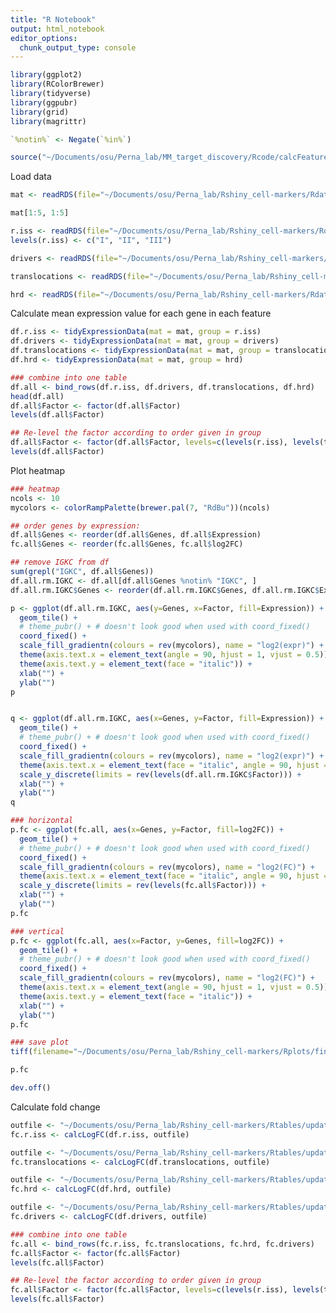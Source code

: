 ```yaml
---
title: "R Notebook"
output: html_notebook
editor_options: 
  chunk_output_type: console
---
```


```r
library(ggplot2)
library(RColorBrewer)
library(tidyverse)
library(ggpubr)
library(grid)
library(magrittr)

`%notin%` <- Negate(`%in%`)

source("~/Documents/osu/Perna_lab/MM_target_discovery/Rcode/calcFeatureFunctions.R")
```

Load data
```r
mat <- readRDS(file="~/Documents/osu/Perna_lab/Rshiny_cell-markers/Rdata/mm_pts/genes24_mmrf_v2.rds")

mat[1:5, 1:5]

r.iss <- readRDS(file="~/Documents/osu/Perna_lab/Rshiny_cell-markers/Rdata/factors/r_iss_factors.rds")
levels(r.iss) <- c("I", "II", "III")

drivers <- readRDS(file="~/Documents/osu/Perna_lab/Rshiny_cell-markers/Rdata/factors/drivers_factors.rds")

translocations <- readRDS(file="~/Documents/osu/Perna_lab/Rshiny_cell-markers/Rdata/factors/translocations_factors.rds")

hrd <- readRDS(file="~/Documents/osu/Perna_lab/Rshiny_cell-markers/Rdata/factors/hrd_factors_all.rds")
```

Calculate mean expression value for each gene in each feature
```r
df.r.iss <- tidyExpressionData(mat = mat, group = r.iss)
df.drivers <- tidyExpressionData(mat = mat, group = drivers)
df.translocations <- tidyExpressionData(mat = mat, group = translocations)
df.hrd <- tidyExpressionData(mat = mat, group = hrd)

### combine into one table
df.all <- bind_rows(df.r.iss, df.drivers, df.translocations, df.hrd)
head(df.all)
df.all$Factor <- factor(df.all$Factor)
levels(df.all$Factor)

## Re-level the factor according to order given in group
df.all$Factor <- factor(df.all$Factor, levels=c(levels(r.iss), levels(translocations), levels(hrd), levels(drivers)))
levels(df.all$Factor)
```

Plot heatmap
```r
### heatmap
ncols <- 10
mycolors <- colorRampPalette(brewer.pal(7, "RdBu"))(ncols)

## order genes by expression:
df.all$Genes <- reorder(df.all$Genes, df.all$Expression)
fc.all$Genes <- reorder(fc.all$Genes, fc.all$log2FC)

## remove IGKC from df
sum(grepl("IGKC", df.all$Genes))
df.all.rm.IGKC <- df.all[df.all$Genes %notin% "IGKC", ]
df.all.rm.IGKC$Genes <- reorder(df.all.rm.IGKC$Genes, df.all.rm.IGKC$Expression)

p <- ggplot(df.all.rm.IGKC, aes(y=Genes, x=Factor, fill=Expression)) +
  geom_tile() +
  # theme_pubr() + # doesn't look good when used with coord_fixed()
  coord_fixed() +
  scale_fill_gradientn(colours = rev(mycolors), name = "log2(expr)") +
  theme(axis.text.x = element_text(angle = 90, hjust = 1, vjust = 0.5)) +
  theme(axis.text.y = element_text(face = "italic")) +
  xlab("") + 
  ylab("")
p


q <- ggplot(df.all.rm.IGKC, aes(x=Genes, y=Factor, fill=Expression)) +
  geom_tile() +
  # theme_pubr() + # doesn't look good when used with coord_fixed()
  coord_fixed() +
  scale_fill_gradientn(colours = rev(mycolors), name = "log2(expr)") +
  theme(axis.text.x = element_text(face = "italic", angle = 90, hjust = 1, vjust = 0.5)) +
  scale_y_discrete(limits = rev(levels(df.all.rm.IGKC$Factor))) +
  xlab("") + 
  ylab("")
q

### horizontal
p.fc <- ggplot(fc.all, aes(x=Genes, y=Factor, fill=log2FC)) +
  geom_tile() +
  # theme_pubr() + # doesn't look good when used with coord_fixed()
  coord_fixed() +
  scale_fill_gradientn(colours = rev(mycolors), name = "log2(FC)") +
  theme(axis.text.x = element_text(face = "italic", angle = 90, hjust = 1, vjust = 0.5)) +
  scale_y_discrete(limits = rev(levels(fc.all$Factor))) +
  xlab("") + 
  ylab("")
p.fc

### vertical
p.fc <- ggplot(fc.all, aes(x=Factor, y=Genes, fill=log2FC)) +
  geom_tile() +
  # theme_pubr() + # doesn't look good when used with coord_fixed()
  coord_fixed() +
  scale_fill_gradientn(colours = rev(mycolors), name = "log2(FC)") +
  theme(axis.text.x = element_text(angle = 90, hjust = 1, vjust = 0.5)) +
  theme(axis.text.y = element_text(face = "italic")) +
  xlab("") + 
  ylab("")
p.fc

### save plot
tiff(filename="~/Documents/osu/Perna_lab/Rshiny_cell-markers/Rplots/final_fig1/heatmap_1F_fc-vertical.tiff", res = 300, width = 7, height = 7, units = "in")

p.fc

dev.off()
```


Calculate fold change
```r
outfile <- "~/Documents/osu/Perna_lab/Rshiny_cell-markers/Rtables/updated_stats/fold_change/R-ISS"
fc.r.iss <- calcLogFC(df.r.iss, outfile)

outfile <- "~/Documents/osu/Perna_lab/Rshiny_cell-markers/Rtables/updated_stats/fold_change/translocations"
fc.translocations <- calcLogFC(df.translocations, outfile)

outfile <- "~/Documents/osu/Perna_lab/Rshiny_cell-markers/Rtables/updated_stats/fold_change/hrd"
fc.hrd <- calcLogFC(df.hrd, outfile)

outfile <- "~/Documents/osu/Perna_lab/Rshiny_cell-markers/Rtables/updated_stats/fold_change/drivers"
fc.drivers <- calcLogFC(df.drivers, outfile)

### combine into one table
fc.all <- bind_rows(fc.r.iss, fc.translocations, fc.hrd, fc.drivers)
fc.all$Factor <- factor(fc.all$Factor)
levels(fc.all$Factor)

## Re-level the factor according to order given in group
fc.all$Factor <- factor(fc.all$Factor, levels=c(levels(r.iss), levels(translocations), levels(hrd), levels(drivers)))
levels(fc.all$Factor)
```


